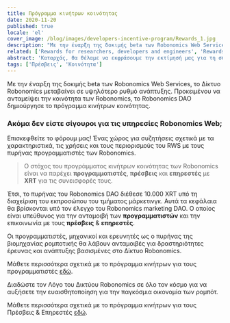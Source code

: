 ```yaml
---
title: Πρόγραμμα κινήτρων κοινότητας
date: 2020-11-20
published: true
locale: 'el'
cover_image: /blog/images/developers-incentive-program/Rewards_1.jpg
description: "Με την έναρξη της δοκιμής beta των Robonomics Web Services, το Δίκτυο Robonomics μεταβαίνει σε υψηλότερο ρυθμό ανάπτυξης. Προκειμένου να ανταμείψει την κοινότητα των Robonomics, το Robonomics DAO δημιούργησε το πρόγραμμα κινήτρων κοινότητας."
related: ['Rewards for researchers, developers and engineers', 'Rewards for Ambassadors & Influencers']
abstract: 'Καταρχάς, θα θέλαμε να εκφράσουμε την εκτίμησή μας για τη συνεισφορά σας στην ανάπτυξη του Δικτύου Robonomics. Καθώς το Δίκτυο Robonomics αναπτύσσεται με γρήγορους ρυθμούς εντός του οικοσυστήματος του Polkadot, οι πυρήνας των προγραμματιστών του DAO υπογραμμίζουν τη σημασία της υποστήριξης της κοινότητας των Robonomics.'
tags: ['Πρέσβεις', 'Κοινότητα']
---
```

 

Με την έναρξη της δοκιμής beta των Robonomics Web Services, το Δίκτυο Robonomics μεταβαίνει σε υψηλότερο ρυθμό ανάπτυξης. Προκειμένου να ανταμείψει την κοινότητα των Robonomics, το Robonomics DAO δημιούργησε το πρόγραμμα κινήτρων κοινότητας.

<TextCard icon="/icons/icon-forum.png" link="https://discourse.robonomics.network/c/robonomics-web-services/">

### Ακόμα δεν είστε σίγουροι για τις υπηρεσίες Robonomics Web;
Επισκεφθείτε το φόρουμ μας! Ένας χώρος για συζητήσεις σχετικά με τα χαρακτηριστικά, τις χρήσεις και τους περιορισμούς του RWS με τους πυρήνας προγραμματιστές των Robonomics.

</TextCard>

> Ο στόχος του προγράμματος κινήτρων κοινότητας των Robonomics είναι να παρέχει **προγραμματιστές**, **πρέσβεις** και **επηρεστές** με **XRT** για τις συνεισφορές τους.

Έτσι, το πυρήνας του Robonomics DAO διέθεσε 10.000 XRT υπό τη διαχείριση του εκπροσώπου του τμήματος μάρκετινγκ.
Αυτά τα κεφάλαια θα βρίσκονται υπό τον έλεγχο του Robonomics marketing DAO. Ο οποίος είναι υπεύθυνος για την ανταμοιβή των **προγραμματιστών** και την επικοινωνία με τους **πρέσβεις** & **επηρεστές**.

Οι προγραμματιστές, μηχανικοί και ερευνητές ως ο πυρήνας της βιομηχανίας ρομποτικής θα λάβουν ανταμοιβές για δραστηριότητες έρευνας και ανάπτυξης βασισμένες στο Δίκτυο Robonomics.

Μάθετε περισσότερα σχετικά με το πρόγραμμα κινήτρων για τους προγραμματιστές [εδώ](https://robonomics.network/blog/rewards-for-researchers-developers-and-engineers/).

Διαδώστε τον Λόγο του Δικτύου Robonomics σε όλο τον κόσμο για να αυξήσετε την ευαισθητοποίηση για την παγκόσμια οικονομία των ρομπότ.

Μάθετε περισσότερα σχετικά με το πρόγραμμα κινήτρων για τους Πρέσβεις & Επηρεστές [εδώ](https://robonomics.network/blog/rewards-for-ambassadors-and-influencers/).
